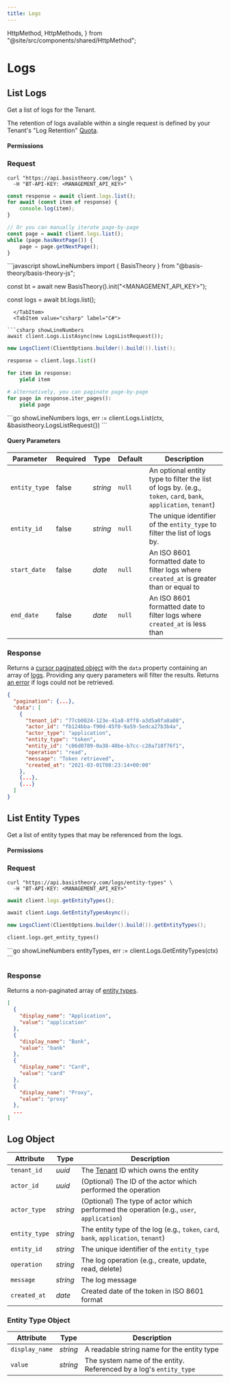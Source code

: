 ```yaml
---
title: Logs
---
```



  HttpMethod,
  HttpMethods,
} from "@site/src/components/shared/HttpMethod";

# Logs

## List Logs

Get a list of logs for the Tenant.

The retention of logs available within a single request is defined by your Tenant's "Log Retention" [Quota](/docs/api/rate-limits#default-quotas).

<HttpMethod
  method={HttpMethods.GET}
  endpoint="https://api.basistheory.com/logs"
/>

#### Permissions

<Permission content="log:read" />

### Request

<Tabs className="bt-tabs" groupId="languages">
  <TabItem value="shell" label="cURL">

```shell showLineNumbers
curl "https://api.basistheory.com/logs" \
  -H "BT-API-KEY: <MANAGEMENT_API_KEY>"
```

  </TabItem>
  <TabItem value="node" label="Node">

```javascript showLineNumbers
const response = await client.logs.list();
for await (const item of response) {
    console.log(item);
}

// Or you can manually iterate page-by-page
const page = await client.logs.list();
while (page.hasNextPage()) {
    page = page.getNextPage();
}
```

  </TabItem>
  <TabItem value="javascript" label="JavaScript (legacy)">
```javascript showLineNumbers
import { BasisTheory } from "@basis-theory/basis-theory-js";

const bt = await new BasisTheory().init("<MANAGEMENT_API_KEY>");

const logs = await bt.logs.list();
```
  </TabItem>
  <TabItem value="csharp" label="C#">

```csharp showLineNumbers
await client.Logs.ListAsync(new LogsListRequest());
```

  </TabItem>
  <TabItem value="java" label="Java">

```java showLineNumbers
new LogsClient(ClientOptions.builder().build()).list();
```

  </TabItem>
  <TabItem value="python" label="Python">

```python showLineNumbers
response = client.logs.list()

for item in response:
    yield item

# alternatively, you can paginate page-by-page
for page in response.iter_pages():
    yield page
```

  </TabItem>
  <TabItem value="go" label="Go">
    ```go showLineNumbers
    logs, err := client.Logs.List(ctx, &basistheory.LogsListRequest{})
    ```
  </TabItem>
</Tabs>

#### Query Parameters

| Parameter     | Required | Type     | Default | Description                                                                                                     |
|---------------|----------|----------|---------|-----------------------------------------------------------------------------------------------------------------|
| `entity_type` | false    | _string_ | `null`  | An optional entity type to filter the list of logs by. (e.g., `token`, `card`, `bank`, `application`, `tenant`) |
| `entity_id`   | false    | _string_ | `null`  | The unique identifier of the `entity_type` to filter the list of logs by.                                       |
| `start_date`  | false    | _date_   | `null`  | An ISO 8601 formatted date to filter logs where `created_at` is greater than or equal to                        |
| `end_date`    | false    | _date_   | `null`  | An ISO 8601 formatted date to filter logs where `created_at` is less than                                       |

### Response

Returns a [cursor paginated object](/docs/api/pagination#cursor-pagination-object) with the `data` property containing an array of [logs](#log-object). Providing any query parameters will filter the results. Returns [an error](/docs/api/errors) if logs could not be retrieved.

```json showLineNumbers
{
  "pagination": {...},
  "data": [
    {
      "tenant_id": "77cb0024-123e-41a8-8ff8-a3d5a0fa8a08",
      "actor_id": "fb124bba-f90d-45f0-9a59-5edca27b3b4a",
      "actor_type": "application",
      "entity_type": "token",
      "entity_id": "c06d0789-0a38-40be-b7cc-c28a718f76f1",
      "operation": "read",
      "message": "Token retrieved",
      "created_at": "2021-03-01T08:23:14+00:00"
    },
    {...},
    {...}
  ]
}
```

## List Entity Types

Get a list of entity types that may be referenced from the logs.

<HttpMethod
  method={HttpMethods.GET}
  endpoint="https://api.basistheory.com/logs/entity-types"
/>

#### Permissions

<Permission content="log:read" />

### Request

<Tabs className="bt-tabs" groupId="languages">
  <TabItem value="shell" label="cURL">

```shell showLineNumbers
curl "https://api.basistheory.com/logs/entity-types" \
  -H "BT-API-KEY: <MANAGEMENT_API_KEY>"
```

  </TabItem>
  <TabItem value="node" label="Node">

```javascript showLineNumbers
await client.logs.getEntityTypes();
```

  </TabItem>
  <TabItem value="csharp" label="C#">

```csharp showLineNumbers
await client.Logs.GetEntityTypesAsync();
```

  </TabItem>
  <TabItem value="java" label="Java">

```java showLineNumbers
new LogsClient(ClientOptions.builder().build()).getEntityTypes();
```

  </TabItem>
  <TabItem value="python" label="Python">

```python showLineNumbers
client.logs.get_entity_types()
```

  </TabItem>
  <TabItem value="go" label="Go">
    ```go showLineNumbers
    entityTypes, err := client.Logs.GetEntityTypes(ctx)
    ```
  </TabItem>
</Tabs>

### Response

Returns a non-paginated array of [entity types](#entity-type-object).

```json showLineNumbers
[
  {
    "display_name": "Application",
    "value": "application"
  },
  {
    "display_name": "Bank",
    "value": "bank"
  },
  {
    "display_name": "Card",
    "value": "card"
  },
  {
    "display_name": "Proxy",
    "value": "proxy"
  },
  ...
]
```

## Log Object

| Attribute     | Type     | Description                                                                              |
|---------------|----------|------------------------------------------------------------------------------------------|
| `tenant_id`   | _uuid_   | The [Tenant](#tenants) ID which owns the entity                                          |
| `actor_id`    | _uuid_   | (Optional) The ID of the actor which performed the operation                             |
| `actor_type`  | _string_ | (Optional) The type of actor which performed the operation (e.g., `user`, `application`) |
| `entity_type` | _string_ | The entity type of the log (e.g., `token`, `card`, `bank`, `application`, `tenant`)      |
| `entity_id`   | _string_ | The unique identifier of the `entity_type`                                               |
| `operation`   | _string_ | The log operation (e.g., create, update, read, delete)                                   |
| `message`     | _string_ | The log message                                                                          |
| `created_at`  | _date_   | Created date of the token in ISO 8601 format                                             |

### Entity Type Object

| Attribute      | Type     | Description                                                        |
|----------------|----------|--------------------------------------------------------------------|
| `display_name` | _string_ | A readable string name for the entity type                         |
| `value`        | _string_ | The system name of the entity. Referenced by a log's `entity_type` |
